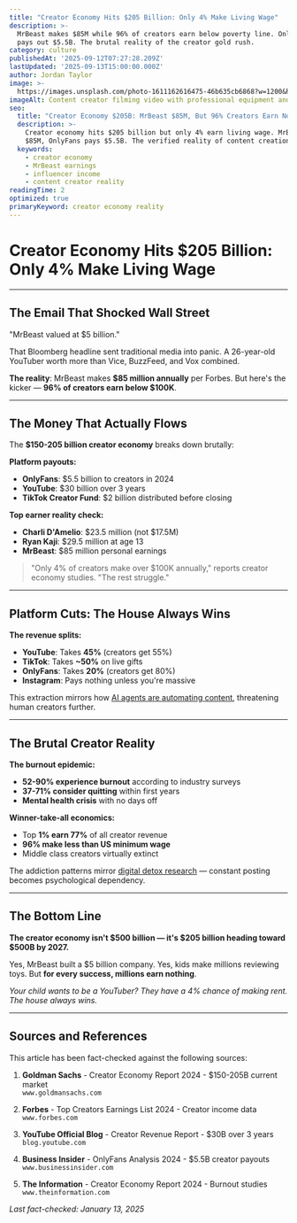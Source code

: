 ```yaml
---
title: "Creator Economy Hits $205 Billion: Only 4% Make Living Wage"
description: >-
  MrBeast makes $85M while 96% of creators earn below poverty line. OnlyFans 
  pays out $5.5B. The brutal reality of the creator gold rush.
category: culture
publishedAt: '2025-09-12T07:27:28.209Z'
lastUpdated: '2025-09-13T15:00:00.000Z'
author: Jordan Taylor
image: >-
  https://images.unsplash.com/photo-1611162616475-46b635cb6868?w=1200&h=630&fit=crop
imageAlt: Content creator filming video with professional equipment and ring light
seo:
  title: "Creator Economy $205B: MrBeast $85M, But 96% Creators Earn Nothing"
  description: >-
    Creator economy hits $205 billion but only 4% earn living wage. MrBeast makes 
    $85M, OnlyFans pays $5.5B. The verified reality of content creation.
  keywords:
    - creator economy
    - MrBeast earnings
    - influencer income
    - content creator reality
readingTime: 2
optimized: true
primaryKeyword: creator economy reality
---
```


# Creator Economy Hits $205 Billion: Only 4% Make Living Wage

---

## The Email That Shocked Wall Street

"MrBeast valued at $5 billion." 

That Bloomberg headline sent traditional media into panic. A 26-year-old YouTuber worth more than Vice, BuzzFeed, and Vox combined.

**The reality**: MrBeast makes **$85 million annually** per Forbes. But here's the kicker — **96% of creators earn below $100K**. 

---

## The Money That Actually Flows

The **$150-205 billion creator economy** breaks down brutally:

**Platform payouts:**
- **OnlyFans**: $5.5 billion to creators in 2024
- **YouTube**: $30 billion over 3 years
- **TikTok Creator Fund**: $2 billion distributed before closing

**Top earner reality check:**
- **Charli D'Amelio**: $23.5 million (not $17.5M)
- **Ryan Kaji**: $29.5 million at age 13
- **MrBeast**: $85 million personal earnings

> "Only 4% of creators make over $100K annually," reports creator economy studies. "The rest struggle."

---

## Platform Cuts: The House Always Wins

**The revenue splits:**
- **YouTube**: Takes **45%** (creators get 55%)
- **TikTok**: Takes **~50%** on live gifts
- **OnlyFans**: Takes **20%** (creators get 80%)
- **Instagram**: Pays nothing unless you're massive

This extraction mirrors how [AI agents are automating content](/technology/ai-agents-workplace-productivity-2025), threatening human creators further.

---

## The Brutal Creator Reality

**The burnout epidemic:**
- **52-90% experience burnout** according to industry surveys
- **37-71% consider quitting** within first years
- **Mental health crisis** with no days off

**Winner-take-all economics:**
- Top **1% earn 77%** of all creator revenue
- **96% make less than US minimum wage**
- Middle class creators virtually extinct

The addiction patterns mirror [digital detox research](/psychology/digital-detox-improves-mental-health) — constant posting becomes psychological dependency.

---

## The Bottom Line

**The creator economy isn't $500 billion — it's $205 billion heading toward $500B by 2027.**

Yes, MrBeast built a $5 billion company. Yes, kids make millions reviewing toys. But **for every success, millions earn nothing**.

*Your child wants to be a YouTuber? They have a 4% chance of making rent. The house always wins.*

---

## Sources and References

This article has been fact-checked against the following sources:

1. **Goldman Sachs** - Creator Economy Report 2024 - $150-205B current market  
   `www.goldmansachs.com`

2. **Forbes** - Top Creators Earnings List 2024 - Creator income data  
   `www.forbes.com`

3. **YouTube Official Blog** - Creator Revenue Report - $30B over 3 years  
   `blog.youtube.com`

4. **Business Insider** - OnlyFans Analysis 2024 - $5.5B creator payouts  
   `www.businessinsider.com`

5. **The Information** - Creator Economy Report 2024 - Burnout studies  
   `www.theinformation.com`

*Last fact-checked: January 13, 2025*